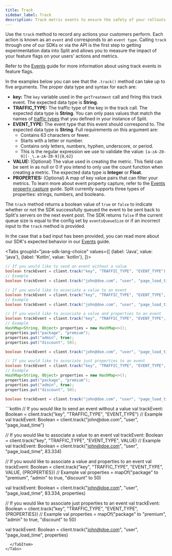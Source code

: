 ```yaml
---
title: Track
sidebar_label: Track
description: Track metric events to ensure the safety of your rollouts or run experiments.
---
```


Use the `track` method to record any actions your customers perform. Each action is known as an `event` and corresponds to an `event type`. Calling `track` through one of our SDKs or via the API is the first step to getting experimentation data into Split and allows you to measure the impact of your feature flags on your users' actions and metrics.

Refer to the [Events](https://help.split.io/hc/en-us/articles/360020585772) guide for more information about using track events in feature flags.

In the examples below you can see that the `.track()` method can take up to five arguments. The proper data type and syntax for each are:

* **key:** The `key` variable used in the `getTreatment` call and firing this track event. The expected data type is **String**.
* **TRAFFIC_TYPE:** The traffic type of the key in the track call. The expected data type is **String**. You can only pass values that match the names of [traffic types](https://help.split.io/hc/en-us/articles/360019916311-Traffic-type) that you defined in your instance of Split.
* **EVENT_TYPE:** The event type that this event should correspond to. The expected data type is **String**. Full requirements on this argument are:
     * Contains 63 characters or fewer.
     * Starts with a letter or number.
     * Contains only letters, numbers, hyphen, underscore, or period.
     * This is the regular expression we use to validate the value: `[a-zA-Z0-9][-_\.a-zA-Z0-9]{0,62}`
* **VALUE:** (Optional) The value used in creating the metric. This field can be sent in as null or 0 if you intend to only use the count function when creating a metric. The expected data type is **Integer** or **Float**.
* **PROPERTIES:** (Optional) A map of key value pairs that can filter your metrics. To learn more about event property capture, refer to the [Events property capture](https://help.split.io/hc/en-us/articles/360020585772-Events#event-properties) guide. Split currently supports three types of properties: strings, numbers, and booleans.

The `track` method returns a boolean value of `true` or `false` to indicate whether or not the SDK successfully queued the event to be sent back to Split's servers on the next event post. The SDK returns `false` if the current queue size is equal to the config set by `eventsQueueSize` or if an incorrect input to the `track` method is provided.

In the case that a bad input has been provided, you can read more about our SDK's expected behavior in our [Events](https://help.split.io/hc/en-us/articles/360020585772-Track-events) guide.


<Tabs
  groupId="java-sdk-lang-choice"
  values={[
    {label: 'Java', value: 'java'},
    {label: 'Kotlin', value: 'kotlin'},
  ]}>
  <TabItem value="java">
```java
// If you would like to send an event without a value
boolean trackEvent = client.track("key", "TRAFFIC_TYPE", "EVENT_TYPE");
// Example
boolean trackEvent = client.track("john@doe.com", "user", "page_load_time");

// If you would like to associate a value to an event
boolean trackEvent = client.track("key", "TRAFFIC_TYPE", "EVENT_TYPE", VALUE);
// Example
boolean trackEvent = client.track("john@doe.com", "user", "page_load_time", 83.334);

// If you would like to associate a value and properties to an event
boolean trackEvent = client.track("key", "TRAFFIC_TYPE", "EVENT_TYPE", VALUE, {PROPERTIES});
// Example
HashMap<String, Object> properties = new HashMap<>();
properties.put("package", "premium");
properties.put("admin", true);
properties.put("discount", 50);

boolean trackEvent = client.track("john@doe.com", "user", "page_load_time", 83.334, properties);

// If you would like to associate just properties to an event
boolean trackEvent = client.track("key", "TRAFFIC_TYPE", "EVENT_TYPE", {PROPERTIES});
// Example
HashMap<String, Object> properties = new HashMap<>();
properties.put("package", "premium");
properties.put("admin", true);
properties.put("discount", 50);

boolean trackEvent = client.track("john@doe.com", "user", "page_load_time", properties);
```
  </TabItem>
  <TabItem value="kotlin">
```kotlin
// If you would like to send an event without a value
val trackEvent: Boolean = client.track("key", "TRAFFIC_TYPE", "EVENT_TYPE")
// Example
val trackEvent: Boolean = client.track("john@doe.com", "user", "page_load_time")

// If you would like to associate a value to an event
val trackEvent: Boolean = client.track("key", "TRAFFIC_TYPE", "EVENT_TYPE", VALUE)
// Example
val trackEvent: Boolean = client.track("john@doe.com", "user", "page_load_time", 83.334)

// If you would like to associate a value and properties to an event
val trackEvent: Boolean = client.track("key", "TRAFFIC_TYPE", "EVENT_TYPE", VALUE, {PROPERTIES})
// Example
val properties = mapOf("package" to "premium",
                                    "admin" to true,
                                    "discount" to 50)

val trackEvent: Boolean = client.track("john@doe.com", "user", "page_load_time", 83.334, properties)

// If you would like to associate just properties to an event
val trackEvent: Boolean = client.track("key", "TRAFFIC_TYPE", "EVENT_TYPE", {PROPERTIES})
// Example
val properties = mapOf("package" to "premium",
                                    "admin" to true,
                                    "discount" to 50)

val trackEvent: Boolean = client.track("john@doe.com", "user", "page_load_time", properties)
```
  </TabItem>
</Tabs>